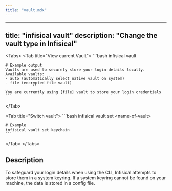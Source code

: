 ```yaml
---
title: "vault.mdx"
---
```


---
title: "infisical vault"
description: "Change the vault type in Infisical"
---

&lt;Tabs&gt;
  &lt;Tab title="View current Vault"&gt;
    ```bash
    infisical vault 

    # Example output
    Vaults are used to securely store your login details locally. Available vaults:
    - auto (automatically select native vault on system)
    - file (encrypted file vault)

    You are currently using [file] vault to store your login credentials
    ```
  &lt;/Tab&gt;

  &lt;Tab title="Switch vault"&gt;
    ```bash
    infisical vault set &lt;name-of-vault&gt;

    # Example 
    infisical vault set keychain
    ```
  &lt;/Tab&gt;
&lt;/Tabs&gt;


## Description

To safeguard your login details when using the CLI, Infisical attempts to store them in a system keyring. If a system keyring cannot be found on your machine, the data is stored in a config file.


